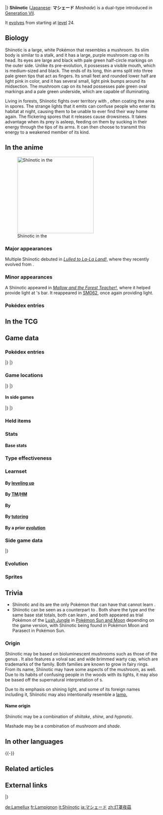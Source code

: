 {{PokémonPrevNext/Head|type=Grass|type2=Fairy}}
{{PokémonPrevNext/Pokémon|type=Grass|prevnum=755|prev=Morelull|nextnum=757|next=Salandit}}
|}
{{Pokémon Infobox
|name=Shiinotic
|jname=マシェード
|tmname=Mashade
|jtranslit=Mashēdo
|ndex=756
|type1=Grass
|type2=Fairy
|category=Illuminating
|height-ftin=3'03"
|height-m=1.0
|weight-lbs=25.4
|weight-kg=11.5
|adex=146
|abilitylayout=2
|ability1=Illuminate
|ability2=Effect Spore
|abilityd=Rain Dish
|egggroupn=1
|egggroup1=Grass
|eggcycles=20
|evtotal=2
|evsd=2
|expyield=142
|lv100exp=1,000,000
|gendercode=127
|color=Purple
|catchrate=75
|body=12
|pokefordex=shiinotic
|generation=7
|friendship=70
}}
'''Shiinotic''' ([[List of Japanese Pokémon names|Japanese]]: '''マシェード''' ''Mashade'') is a dual-type {{2t|Grass|Fairy}} {{OBP|Pokémon|species}} introduced in [[Generation VII]].

It [[Evolution|evolves]] from {{p|Morelull}} starting at [[level]] 24.

==Biology==
Shiinotic is a large, white Pokémon that resembles a mushroom. Its slim body is similar to a stalk, and it has a large, purple mushroom cap on its head. Its eyes are large and black with pale green half-circle markings on the outer side. Unlike its pre-evolution, it possesses a visible mouth, which is medium-sized and black. The ends of its long, thin arms split into three pale green tips that act as fingers. Its small feet and rounded lower half are light pink in color, and it has several small, light pink bumps around its midsection. The mushroom cap on its head possesses pale green oval markings and a pale green underside, which are capable of illuminating.

Living in forests, Shiinotic fights over territory with {{p|Parasect}}, often coating the area in spores. The strange lights that it emits can confuse people who enter its habitat at night, causing them to be unable to ever find their way home again. The flickering spores that it releases cause drowsiness. It takes advantage when its prey is asleep, feeding on them by sucking in their energy through the tips of its arms. It can then choose to transmit this energy to a weakened member of its kind.

==In the anime==
[[File:Shiinotic anime.png|thumb|left|250px|Shiinotic in the {{pkmn|anime}}]]
===Major appearances===
Multiple Shiinotic debuted in ''[[SM029|Lulled to La-La Land!]]'', where they recently evolved from {{p|Morelull}}.

===Minor appearances===
A Shiinotic appeared in ''[[SM039|Mallow and the Forest Teacher!]]'', where it helped provide light at {{DL|Recurring wild Pokémon in the anime|Oranguru}}'s bar. It reappeared in [[SM062]], once again providing light.

===Pokédex entries===
{{Animedexheader|Alola}}
{{Animedexbody|SM029|Shiinotic|Rotom Pokédex|Shiinotic, the evolved form of {{p|Morelull}}. Much like Morelull, Shiinotic drain energy, but they can also share energy with those they like.}}
{{Animedexfooter/Pokémon|''Sun & Moon''|Alola}}
<!--
==In the manga==
-->

==In the TCG==
{{main|Shiinotic (TCG)}}

==Game data==
===Pokédex entries===
{{Dex/Header|type=Grass|type2=Fairy}}
{{Dex/NA|gen=VII}}
{{Dex/Gen|gen=VII}}
{{Dex/Entry1|v=Sun|entry=Forests where Shiinotic live are treacherous to enter at night. People confused by its strange lights can never find their way home again.}}
{{Dex/Entry1|v=Moon|entry=It emits flickering spores that cause drowsiness. When its prey succumb to sleep, this Pokémon feeds on them by sucking in their energy.}}
{{Dex/Entry1|v=Ultra Sun|entry=It puts its prey to sleep and siphons off their vitality through the tip of its arms. If one of its kind is weakened, it helps by sending it vitality.}}
{{Dex/Entry1|v=Ultra Moon|entry=When it starts fighting for territory with Parasect, the entire area gets completely coated in spores!}}
|}
|}
{{Dex/Footer}}

===Game locations===
{{Availability/Header|type=Grass|type2=Fairy}}
{{Availability/NA|gen=VII}}
{{Availability/Gen|gen=VII}}
{{Availability/Entry2|v=Sun|v2=Moon|area=[[Evolution|Evolve]] {{p|Morelull}}}}
{{Availability/Entry2|v=Ultra Sun|v2=Ultra Moon|area={{rt|11|Alola}}{{sup/t|N}}}}
|}
|}
{{Availability/Footer}}

====In side games====
{{Availability/Header|type=Grass|type2=Fairy}}
{{Availability/Cross}}
{{Availability/Entry1|1|v=Shuffle|color={{beauty color}}|area=Event: [[Special Stages#24th release|''Pokémon Safari'']] <small>(24th release)</small>}}
|}
|}
{{Availability/Footer}}

===Held items===
{{HeldItems
|type=Grass|type2=Fairy
|usum1=Tiny Mushroom|usum1type=None|usum1rar=50
|usum2=Big Mushroom|usum2type=None|usum2rar=5
}}

===Stats===
====Base stats====
{{Stats
|type=Grass
|type2=Fairy
|HP=60
|Attack=45
|Defense=80
|SpAtk=90
|SpDef=100
|Speed=30}}

===Type effectiveness===
{{TypeEffectiveness
|type1=Grass
|type2=Fairy
|Normal=100
|Fighting=50
|Flying=200
|Poison=400
|Ground=50
|Rock=100
|Bug=100
|Ghost=100
|Steel=200
|Fire=200
|Water=50
|Grass=50
|Electric=50
|Psychic=100
|Ice=200
|Dragon=0
|Dark=50
|Fairy=100
|notes=yes
|fairy=yes
|newdragon=1}}

===Learnset===
====By [[Level|leveling up]]====
{{learnlist/levelh/7|Shiinotic|Grass|Fairy|7}}
{{learnlist/level7|1|Absorb|Grass|Special|20|100|25||'''}}
{{learnlist/level7|1|Astonish|Ghost|Physical|30|100|15}}
{{learnlist/level7|1|Ingrain|Grass|Status|—|—|20}}
{{learnlist/level7|1|Flash|Normal|Status|—|100|20}}
{{learnlist/level7|4|Astonish|Ghost|Physical|30|100|15}}
{{learnlist/level7|8|Flash|Normal|Status|—|100|20}}
{{learnlist/level7|11|Moonlight|Fairy|Status|—|—|5}}
{{learnlist/level7|15|Mega Drain|Grass|Special|40|100|15||'''}}
{{learnlist/level7|18|Sleep Powder|Grass|Status|—|75|15}}
{{learnlist/level7|22|Ingrain|Grass|Status|—|—|20}}
{{learnlist/level7|26|Confuse Ray|Ghost|Status|—|100|10}}
{{learnlist/level7|31|Giga Drain|Grass|Special|75|100|10||'''}}
{{learnlist/level7|35|Strength Sap|Grass|Status|—|100|10}}
{{learnlist/level7|40|Spore|Grass|Status|—|100|15}}
{{learnlist/level7|44|Moonblast|Fairy|Special|95|100|15||'''}}
{{learnlist/level7|49|Dream Eater|Psychic|Special|100|100|15}}
{{learnlist/level7|53|Spotlight|Normal|Status|—|—|15}}
{{learnlist/levelf/7|Shiinotic|Grass|Fairy|7}}

====By [[TM]]/[[HM]]====
{{learnlist/tmh/7|Shiinotic|Grass|Fairy|7}}
{{learnlist/tm7|TM06|Toxic|Poison|Status|—|90|10}}
{{learnlist/tm7|TM10|Hidden Power|Normal|Special|60|100|15}}
{{learnlist/tm7|TM11|Sunny Day|Fire|Status|—|—|5|{{sup/7|USUM}}}}
{{learnlist/tm7|TM16|Light Screen|Psychic|Status|—|—|30}}
{{learnlist/tm7|TM17|Protect|Normal|Status|—|—|10}}
{{learnlist/tm7|TM20|Safeguard|Normal|Status|—|—|25}}
{{learnlist/tm7|TM21|Frustration|Normal|Physical|—|100|20}}
{{learnlist/tm7|TM22|Solar Beam|Grass|Special|120|100|10||'''}}
{{learnlist/tm7|TM27|Return|Normal|Physical|—|100|20}}
{{learnlist/tm7|TM32|Double Team|Normal|Status|—|—|15}}
{{learnlist/tm7|TM36|Sludge Bomb|Poison|Special|90|100|10}}
{{learnlist/tm7|TM44|Rest|Psychic|Status|—|—|10}}
{{learnlist/tm7|TM45|Attract|Normal|Status|—|100|15}}
{{learnlist/tm7|TM48|Round|Normal|Special|60|100|15}}
{{learnlist/tm7|TM53|Energy Ball|Grass|Special|90|100|10||'''}}
{{learnlist/tm7|TM57|Charge Beam|Electric|Special|50|90|10}}
{{learnlist/tm7|TM68|Giga Impact|Normal|Physical|150|90|5}}
{{learnlist/tm7|TM73|Thunder Wave|Electric|Status|—|90|20}}
{{learnlist/tm7|TM85|Dream Eater|Psychic|Special|100|100|15}}
{{learnlist/tm7|TM86|Grass Knot|Grass|Special|—|100|20||'''}}
{{learnlist/tm7|TM87|Swagger|Normal|Status|—|85|15}}
{{learnlist/tm7|TM88|Sleep Talk|Normal|Status|—|—|10}}
{{learnlist/tm7|TM90|Substitute|Normal|Status|—|—|10}}
{{learnlist/tm7|TM96|Nature Power|Normal|Status|—|—|20}}
{{learnlist/tm7|TM99|Dazzling Gleam|Fairy|Special|80|100|10||'''}}
{{learnlist/tm7|TM100|Confide|Normal|Status|—|—|20}}
{{learnlist/tmf/7|Shiinotic|Grass|Fairy|7}}

====By {{pkmn|breeding}}====
{{learnlist/breedh/7|Shiinotic|Grass|Fairy|7}}
{{learnlist/breed7|{{MSP|001|Bulbasaur}}{{MSP|114|Tangela}}{{MSP|187|Hoppip}}{{MSP|273|Seedot}}{{MSP|387|Turtwig}}{{MSP|764|Comfey}}|Amnesia|Psychic|Status|—|—|20|*}}
{{learnlist/breed7|{{MSP|001|Bulbasaur}}{{MSP|002|Ivysaur}}{{MSP|003|Venusaur}}{{MSP|043|Oddish}}{{MSP|044|Gloom}}{{MSP|046|Paras}}<br>{{MSP|047|Parasect}}{{MSP|069|Bellsprout}}{{MSP|070|Weepinbell}}{{MSP|114|Tangela}}{{MSP|465|Tangrowth}}{{MSP|191|Sunkern}}<br>{{MSP|192|Sunflora}}{{MSP|273|Seedot}}{{MSP|274|Nuzleaf}}{{MSP|285|Shroomish}}{{MSP|315|Roselia}}{{MSP|331|Cacnea}}<br>{{MSP|332|Cacturne}}{{MSP|357|Tropius}}{{MSP|420|Cherubi}}{{MSP|421|Cherrim}}{{MSP|455|Carnivine}}{{MSP|495|Snivy}}<br>{{MSP|496|Servine}}{{MSP|497|Serperior}}{{MSP|546|Cottonee}}{{MSP|547|Whimsicott}}{{MSP|556|Maractus}}{{MSP|590|Foongus}}<br>{{MSP|591|Amoonguss}}{{MSP|708|Phantump}}{{MSP|709|Trevenant}}{{MSP|753|Fomantis}}{{MSP|754|Lurantis}}{{MSP|764|Comfey}}|Growth|Normal|Status|—|—|20}}
{{learnlist/breed7|{{MSP|001|Bulbasaur}}{{MSP|002|Ivysaur}}{{MSP|003|Venusaur}}{{MSP|102|Exeggcute}}{{MSP|187|Hoppip}}{{MSP|188|Skiploom}}<br>{{MSP|189|Jumpluff}}{{MSP|191|Sunkern}}{{MSP|192|Sunflora}}{{MSP|285|Shroomish}}{{MSP|286|Breloom}}{{MSP|315|Roselia}}<br>{{MSP|331|Cacnea}}{{MSP|332|Cacturne}}{{MSP|387|Turtwig}}{{MSP|388|Grotle}}{{MSP|389|Torterra}}{{MSP|420|Cherubi}}<br>{{MSP|421|Cherrim}}{{MSP|495|Snivy}}{{MSP|496|Servine}}{{MSP|497|Serperior}}{{MSP|546|Cottonee}}{{MSP|547|Whimsicott}}<br>{{MSP|708|Phantump}}{{MSP|709|Trevenant}}{{MSP|764|Comfey}}|Leech Seed|Grass|Status|—|90|10}}
{{learnlist/breed7|{{MSP|001|Bulbasaur}}{{MSP|002|Ivysaur}}{{MSP|003|Venusaur}}{{MSP|043|Oddish}}{{MSP|044|Gloom}}{{MSP|045|Vileplume}}<br>{{MSP|046|Paras}}{{MSP|047|Parasect}}{{MSP|069|Bellsprout}}{{MSP|070|Weepinbell}}{{MSP|102|Exeggcute}}{{MSP|114|Tangela}}<br>{{MSP|465|Tangrowth}}{{MSP|152|Chikorita}}{{MSP|153|Bayleef}}{{MSP|154|Meganium}}{{MSP|187|Hoppip}}{{MSP|188|Skiploom}}<br>{{MSP|189|Jumpluff}}{{MSP|285|Shroomish}}{{MSP|546|Cottonee}}|Poison Powder|Poison|Status|—|75|35}}
{{learnlist/breed7|{{MSP|043|Oddish}}{{MSP|044|Gloom}}{{MSP|045|Vileplume}}{{MSP|182|Bellossom}}{{MSP|046|Paras}}{{MSP|047|Parasect}}<br>{{MSP|069|Bellsprout}}{{MSP|070|Weepinbell}}{{MSP|102|Exeggcute}}{{MSP|114|Tangela}}{{MSP|465|Tangrowth}}{{MSP|187|Hoppip}}<br>{{MSP|188|Skiploom}}{{MSP|189|Jumpluff}}{{MSP|285|Shroomish}}{{MSP|286|Breloom}}{{MSP|315|Roselia}}{{MSP|546|Cottonee}}|Stun Spore|Grass|Status|—|75|30}}
{{learnlist/breedf/7|Shiinotic|Grass|Fairy|7}}

====By [[Move Tutor|tutoring]]====
{{learnlist/tutorh/7|Shiinotic|Grass|Fairy|7}}
{{learnlist/tutor7|After You|Normal|Status|—|—|15|||no|yes}}
{{learnlist/tutor7|Giga Drain|Grass|Special|75|100|10||'''|no|yes}}
{{learnlist/tutor7|Magic Coat|Psychic|Status|—|—|15|||no|yes}}
{{learnlist/tutor7|Magic Room|Psychic|Status|—|—|10|||no|yes}}
{{learnlist/tutor7|Recycle|Normal|Status|—|—|10|||no|yes}}
{{learnlist/tutor7|Seed Bomb|Grass|Physical|80|100|15||'''|no|yes}}
{{learnlist/tutor7|Signal Beam|Bug|Special|75|100|15|||no|yes}}
{{learnlist/tutor7|Snore|Normal|Special|50|100|15|||no|yes}}
{{learnlist/tutor7|Synthesis|Grass|Status|—|—|5|||no|yes}}
{{learnlist/tutor7|Wonder Room|Psychic|Status|—|—|10|||no|yes}}
{{learnlist/tutor7|Worry Seed|Grass|Status|—|100|10|||no|yes}}
{{learnlist/tutorf/7|Shiinotic|Grass|Fairy|7}}

====By a prior [[evolution]]====
{{learnlist/prevoh/7|Shiinotic|Grass|Fairy|7}}
{{Learnlist/prevo7|755|Morelull|||||Sunny Day|Fire|Status|—|—|5||{{sup/7|SM}}}}
{{learnlist/prevof/7|Shiinotic|Grass|Fairy|7}}

===Side game data===
{{Spindata/Head|type=Grass|type2=Fairy}}
{{Spindata/Shuffle|col=6|type=Grass|ndex=756|num=785
|min=60
|max=105
|raisemaxlevel=5
|skill=Shot Out
|skilldesc=Erases two non-Support Pokémon and increases damage.
}}
|}

===Evolution===
{{Evobox-2
|type1=Grass
|type2=Fairy
|pictype=art
|no1=755
|name1=Morelull
|type1-1=Grass
|type2-1=Fairy
|evo1={{bag|Rare Candy}}<br>{{color2|000|Level|Level 24}}
|no2=756
|name2=Shiinotic
|type1-2=Grass
|type2-2=Fairy}}

===Sprites===
{{Spritebox/Header|type=Grass|type2=Fairy}}
{{Spritebox/NA|gen=VII}}
{{Spritebox/7|ndex=756}}
{{Spritebox/Footer|756|Shiinotic}}

==Trivia==
* Shiinotic and its {{p|Morelull|pre-evolution}} are the only Pokémon that can have {{a|Rain Dish}} that cannot learn {{m|Rain Dance}}.
* Shiinotic can be seen as a counterpart to {{p|Parasect}}. Both share the {{t|Grass}} type and the same base stat totals, both can learn {{m|Spore}}, and both appeared as trial Pokémon of the [[Lush Jungle]] in [[Pokémon Sun and Moon]] depending on the game version, with Shiinotic being found in Pokémon Moon and Parasect in Pokémon Sun.

===Origin===
Shiinotic may be based on bioluminescent mushrooms such as those of the genus ''{{wp|Mycena}}''. It also features a volval sac and wide brimmed warty cap, which are trademarks of the ''{{wp|Amanita}}'' family. Both families are known to grow in fairy rings. From its name, Shiinotic may have some aspects of the {{wp|shiitake}} mushroom, as well. Due to its habits of confusing people in the woods with its lights, it may also be based off the supernatural interpretation of {{wp|will-o'-the-wisp}}s.

Due to its emphasis on shining light, and some of its foreign names including it, Shiinotic may also intentionally resemble a [https://en.wikipedia.org/wiki/Light_fixture lamp.]

====Name origin====
Shiinotic may be a combination of ''shiitake'', ''shine'', and ''hypnotic''.

Mashade may be a combination of ''mushroom'' and ''shade''.

==In other languages==
{{Other languages|type=Grass|type2=Fairy
|ja=マシェード ''Mashade''|jameaning=From ''mushroom'' and ''shade''
|fr=Lampignon|frmeaning=From ''{{tt|lampe|lamp}}'', ''{{wp|Lamella (mycology)|lame}}'', and ''{{tt|champignon|mushroom}}''
|es=Shiinotic|esmeaning=Same as English name
|de=Lamellux|demeaning=From ''{{tt|Lampe|lamp}}'', ''{{wp|Lamella (mycology)|Lamelle}}'', and ''{{tt|lux|Latin for light}}''
|it=Shiinotic|itmeaning=Same as English name
|ko=마셰이드 ''Masheideu''|komeaning=Transliteration of Japanese name
|zh_cmn=燈罩夜菇 / 灯罩夜菇 ''Dēngzhàoyègū''|zh_cmnmeaning=From {{tt|燈罩 / 灯罩 ''dēngzhào''|lampshade}}, {{tt|夜 ''yè''|night}}, and {{tt|蘑菇 ''mógū''|mushroom}}
|zh_yue=燈罩夜菇 ''Dāngjaauyehgū''|zh_yuemeaning=From {{tt|燈罩 ''dāngjaau''|lampshade}}, {{tt|夜 ''yeh''|night}}, and {{tt|蘑菇 ''mòhgū''|mushroom}}
|ru=Шинатик ''Shinatik''|rumeaning=From English name and possibly from {{tt|матик ''matik''|the ending matic}}
}}
{{-}}

==Related articles==
<!--
==Notes==
<references/>-->

==External links==
{{PokémonPrevNext/Head|type=Grass|type2=Fairy}}
{{PokémonPrevNext/Pokémon|type=Grass|prevnum=755|prev=Morelull|nextnum=757|next=Salandit}}
|}
{{Project Pokédex notice}}

[[de:Lamellux]]
[[fr:Lampignon]]
[[it:Shiinotic]]
[[ja:マシェード]]
[[zh:灯罩夜菇]]